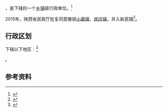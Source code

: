 {{中国乡级行政区|61/04/27/102/000}}

'''{{PAGENAMEBASE}}'''，是{{PRC admin/fullname|61/04/27/102/000|3}}下辖的一个[[乡镇|乡镇]]级行政单位。<ref>{{PRC admin/ref sgc|{{PRC admin/parent|61/04/27/102/000}}}}</ref>

2015年，陕西省民政厅批复同意撤销[[小章镇|小章镇]]、[[炭店镇|炭店镇]]，并入新民镇<ref>{{Cite web |url=http://news.xinhuanet.com/local/2015-06/28/c_127959075.htm |title=陕西省民政厅关于陕西省乡镇行政区划调整的公告 |access-date=2017-09-13 |archive-date=2017-09-13 |archive-url=https://web.archive.org/web/20170913183916/http://news.xinhuanet.com/local/2015-06/28/c_127959075.htm |dead-url=no }}</ref>。

== 行政区划 ==

{{PAGENAMEBASE}}下辖以下地区：<ref>{{PRC admin/ref sgc|61/04/27/102/000}}</ref>

{{PRC admin/children|61/04/27/102/000}}。

== 参考资料 ==

{{reflist}}

{{行政区划小作品}}
{{PRC admin/navcat|61/04/27/102/000}}